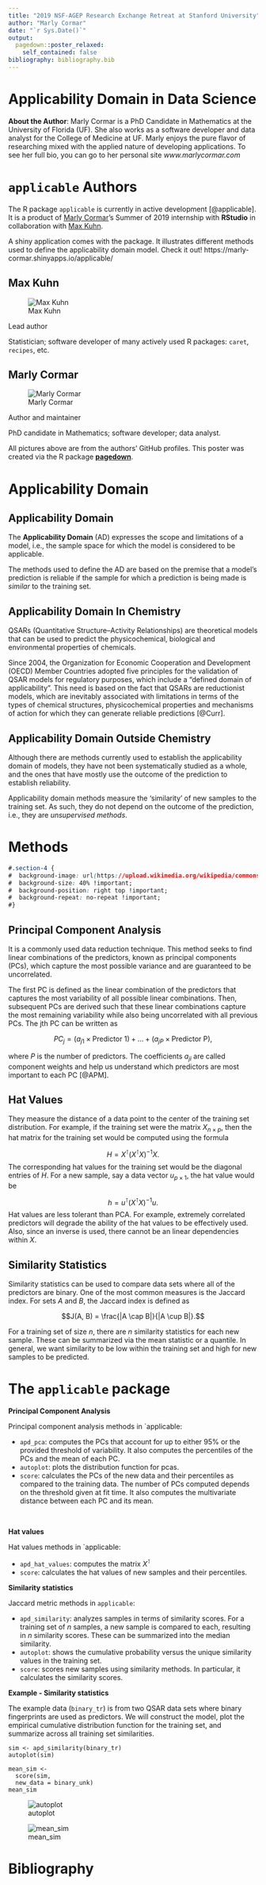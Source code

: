 ```yaml
---
title: "2019 NSF-AGEP Research Exchange Retreat at Stanford University"
author: "Marly Cormar"
date: "`r Sys.Date()`"
output:
  pagedown::poster_relaxed:
    self_contained: false
bibliography: bibliography.bib
---
```



Applicability Domain [in]{.tiny} Data Science
================================================================================

**About the Author**: Marly Cormar is a PhD Candidate in Mathematics at the University of Florida (UF). She also works as a software developer and data analyst for the College of Medicine at UF. Marly enjoys the pure flavor of researching mixed with the applied nature of developing applications. To see her full bio, you can go to her personal site *www.marlycormar.com*



[`applicable` Authors]{}
================================================================================

The R package `applicable` is currently in active development [@applicable]. It is a product of [Marly Cormar](https://www.marlycormar.com)'s Summer of 2019 internship with **RStudio** in collaboration with [Max Kuhn](https://github.com/topepo).

A shiny application comes with the package. It illustrates different methods used to define the applicability domain model. Check it out! https://marly-cormar.shinyapps.io/applicable/


::: member-cards
## Max Kuhn

![Max Kuhn](https://avatars1.githubusercontent.com/u/5731043?s=400&v=4)

Lead author

Statistician; software developer of many actively used R packages: `caret`, `recipes`, etc.

## Marly Cormar

![Marly Cormar](https://avatars1.githubusercontent.com/u/8559654?s=400&v=4)

Author and maintainer

PhD candidate in Mathematics; software developer; data analyst.

:::

[All pictures above are from the authors' GitHub profiles. This poster was created via the R package [**pagedown**](https://github.com/rstudio/pagedown).]{.disclaimer}




[Applicability Domain]{}
================================================================================

## Applicability Domain

The **Applicability Domain** (AD) expresses the scope and limitations of a model, i.e., the sample space for which the model is considered to be applicable.

The methods used to define the AD are based on the premise that a model's prediction is reliable if the sample for which a prediction is being made is _similar_ to the training set.

## Applicability Domain In Chemistry

QSARs (Quantitative Structure–Activity Relationships) are theoretical models that can be used to predict the physicochemical, biological and environmental properties of chemicals.

Since 2004, the Organization for Economic Cooperation and Development (OECD) Member Countries adopted five principles for the validation of QSAR models for regulatory purposes, which include a "defined domain of applicability". This need is based on the fact that QSARs are reductionist models, which are inevitably associated with limitations in terms of the types of chemical structures, physicochemical properties and mechanisms of action for which they can generate reliable predictions [@Curr].

## Applicability Domain Outside Chemistry

Although there are methods currently used to establish the applicability domain of models, they have not been systematically studied as a whole, and the ones that have mostly use the outcome of the prediction to establish reliability.

Applicability domain methods measure the 'similarity' of new samples to the training set. As such, they do not depend on the outcome of the prediction, i.e., they are _unsupervised methods_.


[Methods]{}
================================================================================

```css
#.section-4 {
#  background-image: url(https://upload.wikimedia.org/wikipedia/commons/7/7e/Mudra-Naruto-KageBunshin.svg) !important;
#  background-size: 40% !important;
#  background-position: right top !important;
#  background-repeat: no-repeat !important;
#}
```


## Principal Component Analysis

<!--
Because PCA is blind to the response, it is an unsupervised technique.
-->

It is a commonly used data reduction technique. This method seeks to find linear combinations of the predictors, known as principal components (PCs), which capture the most possible variance and are guaranteed to be uncorrelated.

The first PC is defined as the linear combination of the predictors that captures the most variability of all possible linear combinations. Then, subsequent PCs are derived such that these linear combinations capture the most remaining variability while also being uncorrelated with all previous PCs. The jth PC can be written as

$$PC_j = (a_{j1} \times \text{Predictor 1}) + \dots + (a_{jP} \times \text{Predictor P}),$$

where $P$ is the number of predictors. The coefficients $a_{ji}$ are called component weights and help us understand which predictors are most important to each PC [@APM].

<!--
While PCA delivers new predictors with desirable characteristics, it must be used with understanding and care. PCA seeks predictor-set variation without regard to any further understanding of the predictors (i.e., measurement scales or distributions) or to knowledge of the modeling objectives (i.e., response variable). Hence, without proper guidance, PCA can generate components that summarize characteristics of the data that are irrelevant to the underlying structure of the data and also to the ultimate modeling objective.

To help PCA avoid summarizing distributional differences and predictor scale information, it is best to first transform skewed predictors and then center and scale the predictors prior to performing PCA. Centering and scaling enables PCA to find the underlying relationships in the data without being influenced by the original measurement scales.

The second caveat of PCA is that it does not consider the modeling objective or response variable when summarizing variability. If the predictive relationship between the predictors and response is not connected to the predictors’ variability, then the derived PCs will not provide a suitable relationship with the response.
-->

## Hat Values

They measure the distance of a data point to the center of the training set distribution. For example, if the training set were the matrix $X_{n \times p}$, then the hat matrix for the training set would be computed using the formula

$$H = X^\intercal(X^\intercal X)^{-1}X.$$
The corresponding hat values for the training set would be the diagonal entries of $H$. For a new sample, say a data vector $u_{p \times 1}$, the hat value would be

$$h = u^\intercal (X^\intercal X)^{-1}u.$$
Hat values are less tolerant than PCA. For example, extremely correlated predictors will degrade the ability of the hat values to be effectively used. Also, since an inverse is used, there cannot be an linear dependencies within $X$.

## Similarity Statistics

Similarity statistics can be used to compare data sets where all of the predictors are binary. One of the most common measures is the Jaccard index. For sets $A$ and $B$, the Jaccard index is defined as

$$J(A, B) = \frac{|A \cap B|}{|A \cup B|}.$$

For a training set of size $n$, there are $n$ similarity statistics for each new sample.  These can be summarized via the mean statistic or a quantile. In general, we want similarity to be low within the training set and high for new samples to be predicted.

[The `applicable` package]{}
================================================================================

**Principal Component Analysis**

Principal component analysis methods in `applicable:

- `apd_pca`: computes the PCs that account for up to either 95% or the provided threshold of variability. It also computes the percentiles of the PCs and the mean of each PC.
- `autoplot`: plots the distribution function for pcas.
- `score`: calculates the PCs of the new data and their percentiles as compared to the training data. The number of PCs computed depends on the threshold given at fit time. It also computes the multivariate distance between each PC and its mean.

<br>

**Hat values**

Hat values methods in `applicable:

- `apd_hat_values`: computes the matrix $X^\intercal$
- `score`: calculates the hat values of new samples and their percentiles.

**Similarity statistics**

Jaccard metric methods in `applicable`:

- `apd_similarity`: analyzes samples in terms of similarity scores. For a training set of $n$ samples, a new sample is compared to each, resulting in $n$ similarity scores. These can be summarized into the median similarity.
- `autoplot`: shows the cumulative probability versus the unique similarity values in the training set.
- `score`: scores new samples using similarity methods. In particular, it calculates the similarity scores.

**Example - Similarity statistics**

The example data (`binary_tr`) is from two QSAR data sets where binary fingerprints are used as predictors. We will construct the model, plot the empirical cumulative distribution function for the training set, and summarize across all training set similarities.

```
sim <- apd_similarity(binary_tr)
autoplot(sim)
```
```
mean_sim <-
  score(sim,
  new_data = binary_unk)
mean_sim
```
![autoplot](./images/autoplot.png)

![mean_sim](./images/mean_sim.png)


[Bibliography]{}
================================================================================

